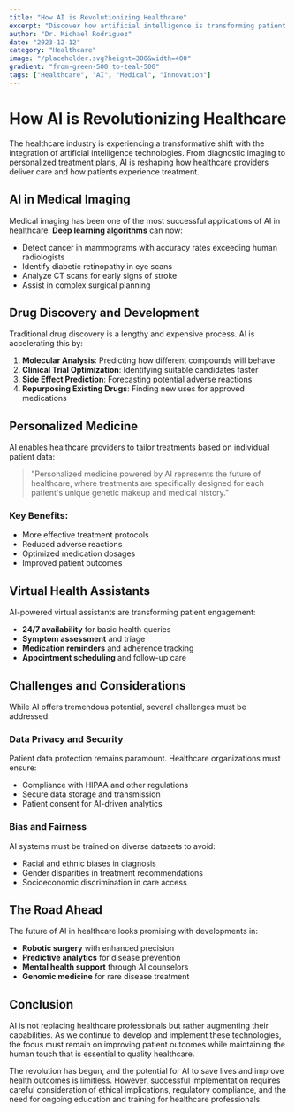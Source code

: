 ```yaml
---
title: "How AI is Revolutionizing Healthcare"
excerpt: "Discover how artificial intelligence is transforming patient care, drug discovery, and medical diagnostics."
author: "Dr. Michael Rodriguez"
date: "2023-12-12"
category: "Healthcare"
image: "/placeholder.svg?height=300&width=400"
gradient: "from-green-500 to-teal-500"
tags: ["Healthcare", "AI", "Medical", "Innovation"]
---
```


# How AI is Revolutionizing Healthcare

The healthcare industry is experiencing a transformative shift with the integration of artificial intelligence technologies. From diagnostic imaging to personalized treatment plans, AI is reshaping how healthcare providers deliver care and how patients experience treatment.

## AI in Medical Imaging

Medical imaging has been one of the most successful applications of AI in healthcare. **Deep learning algorithms** can now:

- Detect cancer in mammograms with accuracy rates exceeding human radiologists
- Identify diabetic retinopathy in eye scans
- Analyze CT scans for early signs of stroke
- Assist in complex surgical planning

## Drug Discovery and Development

Traditional drug discovery is a lengthy and expensive process. AI is accelerating this by:

1. **Molecular Analysis**: Predicting how different compounds will behave
2. **Clinical Trial Optimization**: Identifying suitable candidates faster
3. **Side Effect Prediction**: Forecasting potential adverse reactions
4. **Repurposing Existing Drugs**: Finding new uses for approved medications

## Personalized Medicine

AI enables healthcare providers to tailor treatments based on individual patient data:

> "Personalized medicine powered by AI represents the future of healthcare, where treatments are specifically designed for each patient's unique genetic makeup and medical history."

### Key Benefits:
- More effective treatment protocols
- Reduced adverse reactions
- Optimized medication dosages
- Improved patient outcomes

## Virtual Health Assistants

AI-powered virtual assistants are transforming patient engagement:

- **24/7 availability** for basic health queries
- **Symptom assessment** and triage
- **Medication reminders** and adherence tracking
- **Appointment scheduling** and follow-up care

## Challenges and Considerations

While AI offers tremendous potential, several challenges must be addressed:

### Data Privacy and Security
Patient data protection remains paramount. Healthcare organizations must ensure:
- Compliance with HIPAA and other regulations
- Secure data storage and transmission
- Patient consent for AI-driven analytics

### Bias and Fairness
AI systems must be trained on diverse datasets to avoid:
- Racial and ethnic biases in diagnosis
- Gender disparities in treatment recommendations
- Socioeconomic discrimination in care access

## The Road Ahead

The future of AI in healthcare looks promising with developments in:

- **Robotic surgery** with enhanced precision
- **Predictive analytics** for disease prevention
- **Mental health support** through AI counselors
- **Genomic medicine** for rare disease treatment

## Conclusion

AI is not replacing healthcare professionals but rather augmenting their capabilities. As we continue to develop and implement these technologies, the focus must remain on improving patient outcomes while maintaining the human touch that is essential to quality healthcare.

The revolution has begun, and the potential for AI to save lives and improve health outcomes is limitless. However, successful implementation requires careful consideration of ethical implications, regulatory compliance, and the need for ongoing education and training for healthcare professionals.
